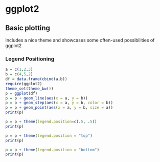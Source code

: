 ggplot2
====

Basic plotting
--------------
Includes a nice theme and showcases some often-used possibilities of ggplot2 

### Legend Positioning

```r
a = c(1,2,3)
b = c(4,5,2)
df = data.frame(cbind(a,b))
require(ggplot2)
theme_set(theme_bw()) 
p = ggplot(df)
p = p + geom_line(aes(x = a, y = b))
p = p + geom_step(aes(x = a, y = b, color = b))
p = p + geom_point(aes(x = a, y = b, size = a))
print(p)

p = p + theme(legend.position=c(.5, .5))
print(p)

p = p + theme(legend.position = "top")
print(p)

p = p + theme(legend.position = "bottom")
print(p)
```




